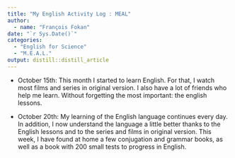 ```yaml
---
title: "My English Activity Log : MEAL"
author:
  - name: "François Fokan" 
date: "`r Sys.Date()`"
categories:
  - "English for Science"
  - "M.E.A.L."
output: distill::distill_article
---
```


- October 15th: 
This month I started to learn English. For that, I watch most films and series in original version. I also have a lot of friends who help me learn. Without forgetting the most important: the english lessons.

- October 20th: My learning of the English language continues every day.
In addition, I now understand the language a little better thanks to the English lessons and to the series and films in original version.
This week, I have found at home a few conjugation and grammar books, as well as a book with 200 small tests to progress in English.
